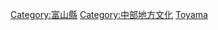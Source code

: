 {{日本行政區劃分類導航|文化}}
{{Commonscat|Culture of Toyama prefecture}}

[[Category:富山縣|Category:富山縣]]
[[Category:中部地方文化|Category:中部地方文化]]
[[Category:日本各都道府縣文化|Toyama]]
